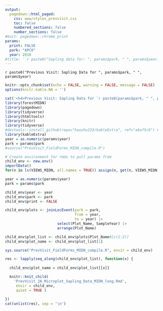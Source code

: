 ```yaml
---
output: 
  pagedown::html_paged:
    css: www/styles_prevvisit.css
    toc: false
    numbered_sections: false
    number_sections: false
#knit: pagedown::chrome_print
params: 
  print: FALSE
  park: "APCO"
  year: 2018
#title: '`r paste0("Sapling data for: ", params$park, " ", params$year)`'
---
```

<span class="shorttitle">`r paste0("Previous Visit: Sapling Data for ", params$park, " ", params$year)`</span>

```r
knitr::opts_chunk$set(echo = FALSE, warning = FALSE, message = FALSE)
options(knitr.kable.NA = '')
```

```r
cat('<h4>Previous Visit: Sapling Data for `r paste0(params$park, " ", params$year)`</h4>')
library(forestMIDN)
library(pagedown)
library(tidyverse)
library(htmltools)
library(knitr)
library(tidyverse)
#devtools::install_github(repo="haozhu233/kableExtra", ref="a6af5c0") # for collapse_rows()
library(kableExtra)
year = as.numeric(params$year)
park = params$park
#source("PrevVisit_FieldForms_MIDN_compile.R") 
```

```r
# Create environment for rmds to pull params from
child_env <- new.env()
importData()
for(n in ls(VIEWS_MIDN, all.names = TRUE)) assign(n, get(n, VIEWS_MIDN), child_env)

year = as.numeric(params$year)
park = params$park

child_env$year <- year
child_env$park <- park
child_env$print <- FALSE

child_env$plots <- joinLocEvent(park = park, 
                                from = year, 
                                to = year) |> 
                        select(Plot_Name, SampleYear) |> 
                        arrange(Plot_Name)

child_env$plot_list <- child_env$plots$Plot_Name#[c(1:2)]
child_env$plot_name <- child_env$plot_list[1]

sys.source("PrevVisit_FieldForms_MIDN_compile.R", envir = child_env)
```

```r
res <- lapply(seq_along(child_env$plot_list), function(x) {
  
  child_env$plot_name = child_env$plot_list[[x]]

  knitr::knit_child(
    'PrevVisit_2A_Microplot_Sapling_Data_MIDN_long.Rmd', 
     envir = child_env,
     quiet = TRUE )
  
})
cat(unlist(res), sep = '\n')
```

